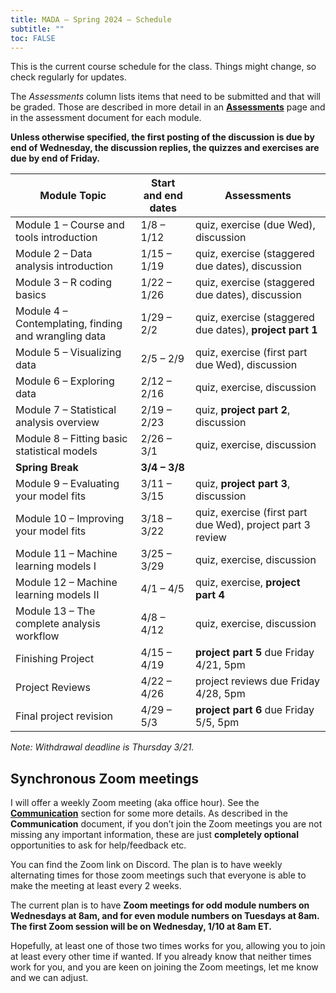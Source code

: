 ```yaml
---
title: MADA – Spring 2024 – Schedule
subtitle: ""
toc: FALSE
---
```


This is the current course schedule for the class. Things might change, so check regularly for updates.

The *Assessments* column lists items that need to be submitted and that will be graded. Those are described in more detail in an [**Assessments**](assessments-overview.qmd) page and in the assessment document for each module.

**Unless otherwise specified, the first posting of the discussion is due by end of Wednesday, the discussion replies, the quizzes and exercises are due by end of Friday.**

| **Module Topic**                                      | **Start and end dates** | **Assessments**                                            |
|-------------------------------------------------------|-------------------------|------------------------------------------------------------|
| Module 1 -- Course and tools introduction             | 1/8 -- 1/12             | quiz, exercise (due Wed), discussion                       |
| Module 2 -- Data analysis introduction                | 1/15 -- 1/19            | quiz, exercise (staggered due dates), discussion    |
| Module 3 -- R coding basics                           | 1/22 -- 1/26            | quiz, exercise (staggered due dates), discussion            |
| Module 4 -- Contemplating, finding and wrangling data | 1/29 -- 2/2             | quiz, exercise (staggered due dates), **project part 1**    |
| Module 5 -- Visualizing data                          | 2/5 -- 2/9              | quiz, exercise (first part due Wed), discussion            |
| Module 6 -- Exploring data                            | 2/12 -- 2/16            | quiz, exercise, discussion                                 |
| Module 7 -- Statistical analysis overview             | 2/19 -- 2/23            | quiz, **project part 2**, discussion                       |
| Module 8 -- Fitting basic statistical models          | 2/26 -- 3/1             | quiz, exercise, discussion                                 |
| **Spring Break**                                      | **3/4 -- 3/8**          |                                                            |
| Module 9 -- Evaluating your model fits                | 3/11 -- 3/15            | quiz, **project part 3**, discussion                       |
| Module 10 -- Improving your model fits                | 3/18 -- 3/22            | quiz, exercise (first part due Wed), project part 3 review |
| Module 11 -- Machine learning models I                | 3/25 -- 3/29            | quiz, exercise, discussion                                 |
| Module 12 -- Machine learning models II               | 4/1 -- 4/5              | quiz, exercise, **project part 4**                         |
| Module 13 -- The complete analysis workflow           | 4/8 -- 4/12             | quiz, exercise, discussion                                 |
| Finishing Project                                     | 4/15 -- 4/19            | **project part 5** due Friday 4/21, 5pm                    |
| Project Reviews                                       | 4/22 -- 4/26            | project reviews due Friday 4/28, 5pm                       |
| Final project revision                                | 4/29 -- 5/3             | **project part 6** due Friday 5/5, 5pm                     |

*Note: Withdrawal deadline is Thursday 3/21.*

## Synchronous Zoom meetings

I will offer a weekly Zoom meeting (aka office hour). See the [**Communication**](course-communication.qmd) section for some more details. As described in the **Communication** document, if you don't join the Zoom meetings you are not missing any important information, these are just **completely optional** opportunities to ask for help/feedback etc.

You can find the Zoom link on Discord. The plan is to have weekly alternating times for those zoom meetings such that everyone is able to make the meeting at least every 2 weeks.

The current plan is to have **Zoom meetings for odd module numbers on Wednesdays at 8am, and for even module numbers on Tuesdays at 8am. The first Zoom session will be on Wednesday, 1/10 at 8am ET.**

Hopefully, at least one of those two times works for you, allowing you to join at least every other time if wanted. If you already know that neither times work for you, and you are keen on joining the Zoom meetings, let me know and we can adjust. 

